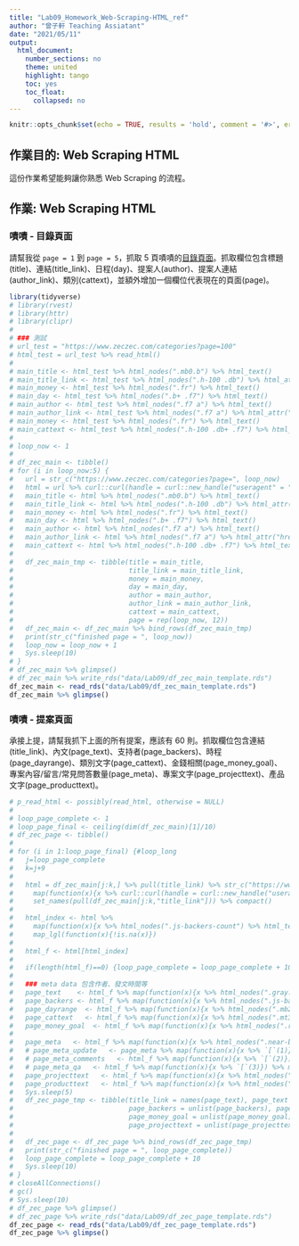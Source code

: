 ```yaml
---
title: "Lab09_Homework_Web-Scraping-HTML_ref"
author: "曾子軒 Teaching Assiatant"
date: "2021/05/11"
output:
  html_document:
    number_sections: no
    theme: united
    highlight: tango
    toc: yes
    toc_float:
      collapsed: no
---
```


```r
knitr::opts_chunk$set(echo = TRUE, results = 'hold', comment = '#>', error = TRUE)
```

## 作業目的: Web Scraping HTML

這份作業希望能夠讓你熟悉 Web Scraping 的流程。

## 作業: Web Scraping HTML

### 嘖嘖 - 目錄頁面

請幫我從 `page = 1` 到 `page = 5`，抓取 5 頁嘖嘖的[目錄頁面](https://www.zeczec.com/categories?page=1)。抓取欄位包含標題(title)、連結(title_link)、日程(day)、提案人(author)、提案人連結(author_link)、類別(cattext)，並額外增加一個欄位代表現在的頁面(page)。

```r
library(tidyverse)
# library(rvest)
# library(httr)
# library(clipr)
# 
# ### 測試
# url_test = "https://www.zeczec.com/categories?page=100"
# html_test = url_test %>% read_html()
# 
# main_title <- html_test %>% html_nodes(".mb0.b") %>% html_text()
# main_title_link <- html_test %>% html_nodes(".h-100 .db") %>% html_attr("href")
# main_money <- html_test %>% html_nodes(".fr") %>% html_text()
# main_day <- html_test %>% html_nodes(".b+ .f7") %>% html_text()
# main_author <- html_test %>% html_nodes(".f7 a") %>% html_text()
# main_author_link <- html_test %>% html_nodes(".f7 a") %>% html_attr("href")
# main_money <- html_test %>% html_nodes(".fr") %>% html_text()
# main_cattext <- html_test %>% html_nodes(".h-100 .db+ .f7") %>% html_text()
# 
# loop_now <- 1
# 
# df_zec_main <- tibble()
# for (i in loop_now:5) {
#   url = str_c("https://www.zeczec.com/categories?page=", loop_now)
#   html = url %>% curl::curl(handle = curl::new_handle("useragent" = "Mozilla/5.0")) %>% read_html()
#   main_title <- html %>% html_nodes(".mb0.b") %>% html_text()
#   main_title_link <- html %>% html_nodes(".h-100 .db") %>% html_attr("href")
#   main_money <- html %>% html_nodes(".fr") %>% html_text()
#   main_day <- html %>% html_nodes(".b+ .f7") %>% html_text()
#   main_author <- html %>% html_nodes(".f7 a") %>% html_text()
#   main_author_link <- html %>% html_nodes(".f7 a") %>% html_attr("href")
#   main_cattext <- html %>% html_nodes(".h-100 .db+ .f7") %>% html_text()
# 
#   df_zec_main_tmp <- tibble(title = main_title,
#                             title_link = main_title_link,
#                             money = main_money,
#                             day = main_day,
#                             author = main_author,
#                             author_link = main_author_link,
#                             cattext = main_cattext,
#                             page = rep(loop_now, 12))
#   df_zec_main <- df_zec_main %>% bind_rows(df_zec_main_tmp)
#   print(str_c("finished page = ", loop_now))
#   loop_now = loop_now + 1
#   Sys.sleep(10)
# }
# df_zec_main %>% glimpse()
# df_zec_main %>% write_rds("data/Lab09/df_zec_main_template.rds")
df_zec_main <- read_rds("data/Lab09/df_zec_main_template.rds")
df_zec_main %>% glimpse()
```

### 嘖嘖 - 提案頁面

承接上提，請幫我抓下上面的所有提案，應該有 60 則。抓取欄位包含連結(title_link)、內文(page_text)、支持者(page_backers)、時程(page_dayrange)、類別文字(page_cattext)、金錢相關(page_money_goal)、專案內容/留言/常見問答數量(page_meta)、專案文字(page_projecttext)、產品文字(page_producttext)。

```r
# p_read_html <- possibly(read_html, otherwise = NULL)
# 
# loop_page_complete <- 1
# loop_page_final <- ceiling(dim(df_zec_main)[1]/10)
# df_zec_page <- tibble()
# 
# for (i in 1:loop_page_final) {#loop_long
#   j=loop_page_complete
#   k=j+9
#   
#   html = df_zec_main[j:k,] %>% pull(title_link) %>% str_c("https://www.zeczec.com", .) %>%
#     map(function(x){x %>% curl::curl(handle = curl::new_handle("useragent" = "Mozilla/5.0")) %>% p_read_html()}) %>% 
#     set_names(pull(df_zec_main[j:k,"title_link"])) %>% compact()
#   
#   html_index <- html %>% 
#     map(function(x){x %>% html_nodes(".js-backers-count") %>% html_text() %>% '['(1)}) %>%
#     map_lgl(function(x){!is.na(x)})
#   
#   html_f <- html[html_index]
#   
#   if(length(html_f)==0) {loop_page_complete = loop_page_complete + 10;print(str_c("all links are dead: ",loop_page_complete-10));next}
#   
#   ### meta data 包含作者、發文時間等
#   page_text    <- html_f %>% map(function(x){x %>% html_nodes(".gray.mv3") %>% html_text()}) %>% map(function(x){if(length(x)==0) x = "empty" else(x)})
#   page_backers <- html_f %>% map(function(x){x %>% html_nodes(".js-backers-count") %>% html_text()}) %>% map(function(x){if(length(x)==0) x = "empty" else(x)})
#   page_dayrange  <- html_f %>% map(function(x){x %>% html_nodes(".mb2") %>% html_text() %>% `[`(1) %>% as.character()}) %>% map(function(x){if(length(x)==0) x = "empty" else(x)})
#   page_cattext   <- html_f %>% map(function(x){x %>% html_nodes(".mt3 .f6.gray") %>% html_text()}) %>% map(function(x){if(length(x)==0) x = "empty" else(x)})
#   page_money_goal  <- html_f %>% map(function(x){x %>% html_nodes(".relative.items-center") %>% html_text()}) %>% map(function(x){if(length(x)==0) x = "empty" else(x)})
#   
#   page_meta   <- html_f %>% map(function(x){x %>% html_nodes(".near-black") %>% html_text() %>% str_c(collapse = "::::::")}) %>% map(function(x){if(length(x)==0) x = "empty" else(x)})
#   # page_meta_update   <- page_meta %>% map(function(x){x %>% `[`(1)}) %>% map(function(x){if(length(x)==0) x = "empty" else(x)})
#   # page_meta_comments   <- html_f %>% map(function(x){x %>% `[`(2)}) %>% map(function(x){if(length(x)==0) x = "empty" else(x)})
#   # page_meta_qa   <- html_f %>% map(function(x){x %>% `[`(3)}) %>% map(function(x){if(length(x)==0) x = "empty" else(x)})
#   page_projecttext   <- html_f %>% map(function(x){x %>% html_nodes(".ph3.w-70-l") %>% html_text()}) %>% map(function(x){if(length(x)==0) x = "empty" else(x)})
#   page_producttext   <- html_f %>% map(function(x){x %>% html_nodes(".o-60") %>% html_text() %>% str_c(collapse = "::::::")}) %>% map(function(x){if(length(x)==0) x = "empty" else(x)})
#   Sys.sleep(5)
#   df_zec_page_tmp <- tibble(title_link = names(page_text), page_text = unlist(page_text), 
#                             page_backers = unlist(page_backers), page_dayrange = unlist(page_dayrange), page_cattext = unlist(page_cattext), 
#                             page_money_goal = unlist(page_money_goal), page_meta = unlist(page_meta),
#                             page_projecttext = unlist(page_projecttext), page_producttext = unlist(page_producttext))
#   
#   df_zec_page <- df_zec_page %>% bind_rows(df_zec_page_tmp)
#   print(str_c("finished page = ", loop_page_complete))
#   loop_page_complete = loop_page_complete + 10
#   Sys.sleep(10)
# }
# closeAllConnections()
# gc()
# Sys.sleep(10)
# df_zec_page %>% glimpse()
# df_zec_page %>% write_rds("data/Lab09/df_zec_page_template.rds")
df_zec_page <- read_rds("data/Lab09/df_zec_page_template.rds")
df_zec_page %>% glimpse()
```
